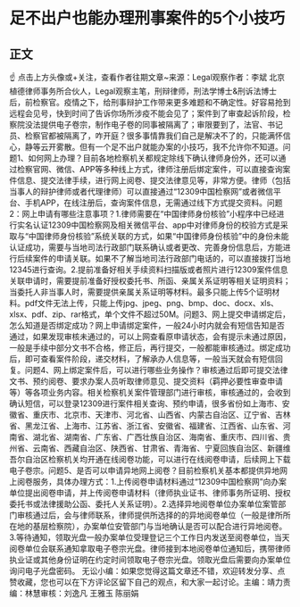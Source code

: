 # 足不出户也能办理刑事案件的5个小技巧
## 正文
☝ 点击上方头像或+关注，查看作者往期文章~来源：Legal观察作者：李斌 北京植德律师事务所合伙人，Legal观察主笔，刑辩律师，刑法学博士&刑诉法博士后，前检察官。疫情之下，给刑事辩护工作带来更多难题和不确定性。好容易抢到远程会见号，快到时间了告诉你场所涉疫不能会见了；案件到了审查起诉阶段，检察院没法提供电子卷宗，制作电子卷的同事被隔离了；审限要到了，法官、书记员、检察官都被隔离了，咋开庭？很多事情靠我们自己是解决不了的，只能满怀信心，静等云开雾散。但有一个足不出户就能办案的小技巧，我不允许你不知道。问题1、如何网上办理？目前各地检察机关都规定除线下确认律师身份外，还可以通过检察官网、微信、APP等多种线上方式，律师注册后绑定案件，可以直接查询案件信息、提交法律手续，进行网上阅卷、提交法律意见等，非常方便。律师（包括当事人的辩护律师或者代理律师）可以直接通过“12309中国检察网”或者微信平台、手机APP，在线注册后，查询案件信息，无需通过线下方式提交资料。问题2：网上申请有哪些注意事项？1.律师需要在“中国律师身份核验”小程序中已经进行实名认证12309中国检察网及相关微信平台、app中对律师身份的校验方式是采取与“中国律师身份核验”系统关联的方式，如果“中国律师身份核验”中的身份未能认证成功，需要与当地司法行政部门联系确认或者更改、完善身份信息后，方能进行后续案件的申请关联。如果不了解当地司法行政部门电话的，可以直接拨打当地12345进行查询。2.提前准备好相关手续资料扫描版或者照片进行12309案件信息关联申请时，需要提前准备好授权委托书、所函、亲属关系证明等相关证明资料；当委托人非当事人时，需要提供亲属关系证明等材料。最多只能上传5个证明材料。pdf文件无法上传，只能上传jpg、jpeg、png、bmp、doc、docx、xls、xlsx、pdf、zip、rar格式，单个文件不超过50M。问题3、网上提交申请绑定后，怎么知道是否绑定成功？网上申请绑定案件，一般24小时内就会有短信告知是否通过，如果发现审核未通过的，可以上网查看原申请状态，会有提示未通过原因，一般是手续中部分文书不合格，修正后，再行提交，一般都能审核通过。绑定成功后，即可查看案件阶段，递交材料，了解承办人信息等，一般当天就会有短信回复。问题4、网上绑定案件后，可以进行哪些业务操作？审核通过后即可提交法律文书、预约阅卷、要求办案人员听取律师意见、提交资料（羁押必要性审查申请等）等各项业务内容。相关检察机关案件管理部门进行审核，审核通过的，会收到确认短信，可以登录12309进行案件相关查询、预约申请，很多省份如上海市、安徽省、重庆市、北京市、天津市、河北省、山西省、内蒙古自治区、辽宁省、吉林省、黑龙江省、上海市、江苏省、浙江省、安徽省、福建省、江西省、山东省、河南省、湖北省、湖南省、广东省、广西壮族自治区、海南省、重庆市、四川省、贵州省、云南省、西藏自治区、陕西省、甘肃省、青海省、宁夏回族自治区、新疆维吾尔自治区检察机关均开通在线阅卷功能，可以进行在线阅卷申请，后续网上下载电子卷宗。问题5、是否可以申请异地网上阅卷？目前检察机关基本都提供异地网上阅卷服务，具体办理方式：1.上传阅卷申请材料通过“12309中国检察网”向办案单位提出阅卷申请，并上传阅卷申请材料（律师执业证书、律师事务所证明、授权委托书或法律援助公函、委托人关系证明）。2.选择异地阅卷单位办案单位案管部门审核通过后，会与律师联系，律师提供所选择的的异地阅卷单位（一般是律所所在地的基层检察院），办案单位安管部门与当地确认是否可以配合进行异地阅卷。3.等待通知，领取光盘一般办案单位受理登记三个工作日内发送至阅卷单位，当天阅卷单位会联系通知拿取电子卷宗光盘。律师接到本地阅卷单位通知后，携带律师执业证或其他身份证明在约定时间领取电子卷宗光盘。领取光盘后需要向办案单位询问电子光盘密码。 无讼小编：如果您觉得这篇文章还不错，欢迎转发分享、点赞收藏，您也可以在下方评论区留下自己的观点，和大家一起讨论。主编：靖力责编：林慧审核：刘逸凡 王雅玉 陈丽娟